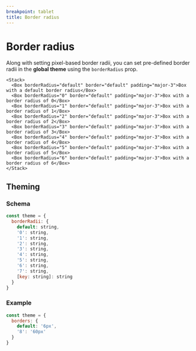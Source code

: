 ```yaml
---
breakpoint: tablet
title: Border radius
---
```


# Border radius

Along with setting pixel-based border radii, you can set pre-defined border radii in the **global theme** using the `borderRadius` prop.

```jsx-live
<Stack>
  <Box borderRadius="default" border="default" padding="major-3">Box with a default border radius</Box>
  <Box borderRadius="0" border="default" padding="major-3">Box with a border radius of 0</Box>
  <Box borderRadius="1" border="default" padding="major-3">Box with a border radius of 1</Box>
  <Box borderRadius="2" border="default" padding="major-3">Box with a border radius of 2</Box>
  <Box borderRadius="3" border="default" padding="major-3">Box with a border radius of 3</Box>
  <Box borderRadius="4" border="default" padding="major-3">Box with a border radius of 4</Box>
  <Box borderRadius="5" border="default" padding="major-3">Box with a border radius of 5</Box>
  <Box borderRadius="6" border="default" padding="major-3">Box with a border radius of 6</Box>
</Stack>
```

## Theming

### Schema

```jsx
const theme = {
  borderRadii: {
    default: string,
    '0': string,
    '1': string,
    '2': string,
    '3': string,
    '4': string,
    '5': string,
    '6': string,
    '7': string,
    [key: string]: string
  }
}
```

### Example

```jsx
const theme = {
  borders: {
    default: '6px',
    '8': '60px'
  }
}
```
